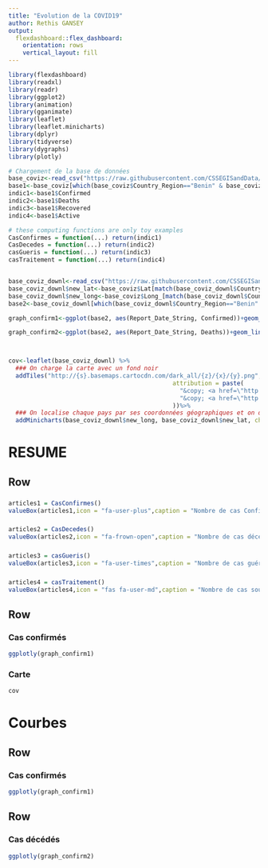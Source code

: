 ---
title: "Evolution de la COVID19"
author: Rethis GANSEY
output: 
  flexdashboard::flex_dashboard:
    orientation: rows
    vertical_layout: fill
---

```{r setup, include=FALSE}
library(flexdashboard)
library(readxl)
library(readr)
library(ggplot2)
library(animation)
library(gganimate)
library(leaflet)
library(leaflet.minicharts)
library(dplyr)
library(tidyverse)
library(dygraphs)
library(plotly)

# Chargement de la base de données
base_coviz<-read_csv("https://raw.githubusercontent.com/CSSEGISandData/COVID-19/web-data/data/cases_country.csv")
base1<-base_coviz[which(base_coviz$Country_Region=="Benin" & base_coviz$Confirmed>0),]
indic1<-base1$Confirmed
indic2<-base1$Deaths
indic3<-base1$Recovered
indic4<-base1$Active

# these computing functions are only toy examples
CasConfirmes = function(...) return(indic1)
CasDecedes = function(...) return(indic2)
casGueris = function(...) return(indic3)
casTraitement = function(...) return(indic4)


base_coviz_downl<-read_csv("https://raw.githubusercontent.com/CSSEGISandData/COVID-19/web-data/data/cases_time.csv")
base_coviz_downl$new_lat<-base_coviz$Lat[match(base_coviz_downl$Country_Region,base_coviz$Country_Region)]
base_coviz_downl$new_long<-base_coviz$Long_[match(base_coviz_downl$Country_Region,base_coviz$Country_Region)]
base2<-base_coviz_downl[which(base_coviz_downl$Country_Region=="Benin" & base_coviz_downl$Confirmed>0),]

graph_confirm1<-ggplot(base2, aes(Report_Date_String, Confirmed))+geom_line(color="#FC4E07", size=1)+ scale_color_viridis_d()+labs(title="Evolution du nombre de cas confirmés \n de la Covid-19 au Bénin", x="Date", y="Effectif", caption = "Made by Rethis Gansey")+theme(legend.position = "top", plot.title = element_text(color = "red", size = 14, face = "bold", hjust = 0.5), axis.title.x = element_text(color = "blue", size = 12, face="bold"), axis.title.y= element_text(color = "blue", size= 12, face="bold"))

graph_confirm2<-ggplot(base2, aes(Report_Date_String, Deaths))+geom_line(color="#FC4E07", size=1)+ scale_color_viridis_d()+labs(title="Evolution du nombre de cas décédés \n de la Covid-19 au Bénin", x="Date", y="Effectif", caption = "Made by Rethis Gansey")+theme(legend.position = "top", plot.title = element_text(color = "red", size = 14, face = "bold", hjust = 0.5), axis.title.x = element_text(color = "blue", size = 12, face="bold"), axis.title.y= element_text(color = "blue", size= 12, face="bold"))



cov<-leaflet(base_coviz_downl) %>% 
  ### On charge la carte avec un fond noir
  addTiles("http://{s}.basemaps.cartocdn.com/dark_all/{z}/{x}/{y}.png",
                                              attribution = paste(                                                              
                                                "&copy; <a href=\"http://openstreetmap.org\">OpenStreetMap</a> contributors",   
                                                "&copy; <a href=\"http://cartodb.com/attributions\">CartoDB</a>"               
                                              ))%>% 
  ### On localise chaque pays par ses coordonnées géographiques et on dynamise le cumul du nombre de cas en fonction de la date
  addMinicharts(base_coviz_downl$new_long, base_coviz_downl$new_lat, chartdata = base_coviz_downl$Confirmed*0.001, width = 45, showLabels = TRUE,legend = TRUE, fillColor  = "red", time = base_coviz_downl$Report_Date_String)


```

RESUME {data-icon="fa-table"}
=====================================
Row 
-----------------------------------------------------------------------

### 

```{r}
articles1 = CasConfirmes()
valueBox(articles1,icon = "fa-user-plus",caption = "Nombre de cas Confirmés" ,color = "red")
```

### 

```{r}
articles2 = CasDecedes()
valueBox(articles2,icon = "fa-frown-open",caption = "Nombre de cas décédés" ,color = "black")
```

### 

```{r}
articles3 = casGueris()
valueBox(articles3,icon = "fa-user-times",caption = "Nombre de cas guéris" ,color = "green")
```

### 

```{r}
articles4 = casTraitement()
valueBox(articles4,icon = "fas fa-user-md",caption = "Nombre de cas sous traitement" ,color = "orange")
```

Row
-----------------------------------------------------------------------
### Cas confirmés  {data-width=310}

```{r}
ggplotly(graph_confirm1)
```

### Carte   

```{r}
cov
```

Courbes {data-icon="fa-signal"}
=====================================

Row
-----------------------------------------------------------------------
### Cas confirmés    

```{r}
ggplotly(graph_confirm1)
```
Row
-----------------------------------------------------------------------
### Cas décédés    

```{r}
ggplotly(graph_confirm2)
```
